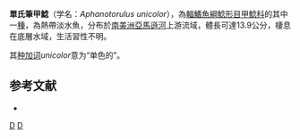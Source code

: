{{Speciesbox
| image = Hypostomus basilisko1.jpg
| image_caption = 單氏筆甲鯰
| status = NE
| status_system = IUCN3.1
| genus = Aphanotorulus
| species = unicolor
| authority = [[Steindachner|Steindachner]], 1908
| synonyms = 
*''Plecostomus unicolor'',Steindachner, 1908''
*''Hypostomus unicolor'',Steindachner, 1908''
*''Plecostomus madeirae'',Fowler, 1913''
*''Hypostomus madeirae'',Fowler, 1913''
*''Plecostomus popoi'',Pearson, 1924''
*''Hypostomus popoi'',Pearson, 1924''
*''Plecostomus micropunctatus'',La Monte, 1935''
}}

'''單氏筆甲鯰'''（学名：''Aphanotorulus unicolor''），為[[輻鰭魚綱|輻鰭魚綱]][[鯰形目|鯰形目]][[甲鯰科|甲鯰科]]的其中一[[種|種]]，為熱帶淡水魚，分布於[[南美洲|南美洲]][[亞馬遜河|亞馬遜河]]上游流域，體長可達13.9公分，棲息在底層水域，生活習性不明。

其[[种加词|种加词]]''unicolor''意为“单色的”。

==参考文献==
*{{FishBase_species|genus=Aphanotorulus|species=unicolor |year=2014|month=11}}

{{Taxonbar|from=Q5722312}}

[[Category:筆甲鯰屬|D]]
[[Category:1908年描述的鱼类|D]]